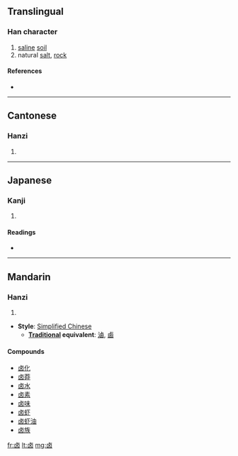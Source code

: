 {{also|滷|鹵}}
==Translingual==

===Han character===
{{Han char|rn=25|rad=卜|as=05|sn=9|four=|canj=卜田大 (YWK)}}

# [[saline]] [[soil]]
# natural [[salt]], [[rock]]

====References====
* {{Han ref|kx=0158.100|dkj=02794|hdz=74609.020|uh=5364|ud=21348}}

----

==Cantonese==

===Hanzi===
{{yue-hanzi|jyut=|y=lou5}}

# {{defn|Cantonese|sort=卜05}}

----

==Japanese==

===Kanji===
{{ja-kanji|grade=|rs=卜05}}

# {{defn|Japanese}}

====Readings====
* {{ja-readings|on=[[せい]] (sei)|kun=}}

----

==Mandarin==

===Hanzi===
{{cmn-hanzi|pin=[[lǔ]] ([[lu3]])|wg=lu<sup>3</sup>}}

# {{defn|Mandarin|sort=卜05}}

* '''Style''': [[Simplified Chinese]]
** '''[[Traditional Chinese|Traditional]] equivalent''': [[滷]], [[鹵]]

====Compounds====
* [[卤化]]
* [[卤莽]]
* [[卤水]]
* [[卤素]]
* [[卤味]]
* [[卤虾]]
* [[卤虾油]]
* [[卤族]]

[[fr:卤]]
[[lt:卤]]
[[mg:卤]]